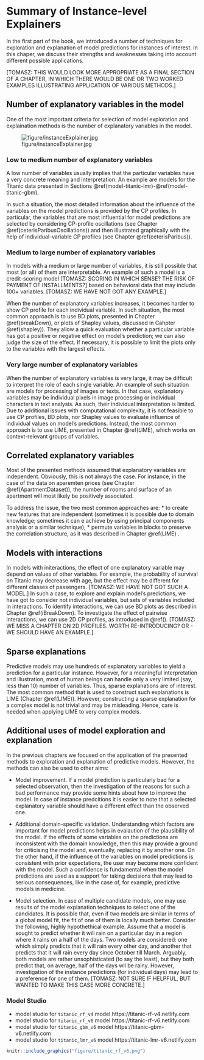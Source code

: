 # Summary of Instance-level Explainers {#summaryInstanceLevel}

In the first part of the book, we introduced a number of techniques for exploration and explanation of model predictions for instances of interest. In this chaper, we discuss their strengths and weaknesses taking into account different possible applications. 

[TOMASZ: THIS WOULD LOOK MORE APPROPRIATE AS A FINAL SECTION OF A CHAPTER, IN WHICH THERE WOULD BE ONE OR TWO WORKED EXAMPLES ILLUSTRATING APPLICATION OF VARIOUS METHODS.]

## Number of explanatory variables in the model

One of the most important criteria for selection of model exploration and explaination methods is the number of explanatory variables in the model.

![figure/instanceExplainer.jpg](figure/instanceExplainer.jpg)

### Low to medium number of explanatory variables

A low number of variables usually implies that the particular variables have a very concrete meaning and interpretation. An example are models for the Titanic data presented in Sections \@ref(model-titanic-lmr)-\@ref(model-titanic-gbm).
 
In such a situation, the most detailed information about the influence of the variables on the model predictions is provided by the CP profiles. In particular, the variables that are most influential for model predictions are selected by considering CP-profile oscillations (see Chapter \@ref(ceterisParibusOscillations)) and then illustrated graphically with the help of individual-variable CP profiles (see Chapter \@ref(ceterisParibus)).


### Medium to large number of explanatory variables

In models with a medium or large number of variables, it is still possible that most (or all) of them are interpretable. An example of such a model is a credit-scoring model [TOMASZ: SCORING IN WHICH SENSE? THE RISK OF PAYMENT OF INSTALLMENTS?] based on behavioral data that may include 100+ variables. [TOMASZ: WE HAVE NOT GOT ANY EXAMPLE.] 

When the number of explanatory variables increases, it becomes harder to show CP profile for each individual variable. In such situation, the most common approach is to use BD plots, presented in Chapter \@ref(breakDown), or plots of Shapley values, discussed in Cahpter \@ref(shapley)). They allow a quick evaluation whether a particular variable has got a positive or negative effect on model's prediction; we can also judge the size of the effect. If necessary, it is possible to limit the plots only to the variables with the largest effects.

### Very large number of explanatory variables

When the number of explanatory variables is very large, it may be difficult to interpret the role of each single variable. An example of such situation are models for processing of images or texts. In that case, explanatory variables may be individual pixels in image processing or individual characters in text analysis. As such, their individual interpretation is limited. Due to additional issues with computational complexity, it is not feasible to use CP profiles, BD plots, nor Shapley values to evaluate influence of individual values on model's predictions. Instead, the most common approach is to use LIME, presented in Chapter \@ref(LIME), which works on context-relevant groups of variables.

## Correlated explanatory variables

Most of the presented methods assumed that explanatory variables are independent. Obviously, this is not always the case. For instance, in the case of the data on aparemten prices (see Chapter \@ref(ApartmentDataset)), the number of rooms and surface of an apartment will most likely be positively associated.

To address the issue, the two most common approaches are:
* to create new features that are independent (sometimes it is possible due to domain knowledge; sometimes it can e achieve by using principal components analysis or a similar technique),
* permute variables in blocks to preserve the correlation structure, as it was described in Chapter \@ref(LIME) . 

## Models with interactions

In models with initeractions, the effect of one explanatory variable may depend on values of other variables. For example, the probability of survival on Titanic may decrease with age, but the effect may be different for different classes of passengers. [TOMASZ: WE HAVE NOT GOT SUCH A MODEL.] In such a case, to explore and explain model's predictions, we have got to consider not individual variables, but sets of variables included in interactions. To identify interactions, we can use BD plots as described in Chapter \@ref(iBreakDown). To investigate the effect of  pairwise interactions, we can use 2D CP profiles, as introduced in \@ref(). [TOMASZ: WE MISS A CHAPTER ON 2D PROFILES. WORTH RE-INTRODUCING? OR - WE SHOULD HAVE AN EXAMPLE.] 

## Sparse explanations

Predictive models may use hundreds of explanatory variables to yield a prediction for a particular instance. However, for a meaningful interpretation and illustration, most of human beings can handle only a very limited (say, less than 10) number of variables. Thus, sparse explanations are of interest. The most common method that is used to construct such explanations is LIME (Chapter \@ref(LIME)). However, constructing a sparse explanation for a complex model is not trivial and may be misleading. Hence, care is needed when applying LIME to very complex models.

## Additional uses of model exploration and explanation 

In the previous chapters we focused on the application of the presented methods to exploration and explanation of predictive models. However, the methods can also be used to other aims:

* Model improvement. If a model prediction is particularly bad for a selected observation, then the investigation of the reasons for such a bad performance may provide some hints about how to improve the model. In case of instance predcitions it is easier to note that a selected explanatory variable should have a different effect than the observed one.

* Additional domain-specific validation. Understanding which factors are important for model predictions helps in evalaution of the plausibility of the model. If the effects of some variables on the predictions are inconsistent with the domain knowledge, then this may provide a ground for criticising the model and, eventually, replacing it by another one. On the other hand, if the influence of the variables on model predictions is consistent with prior expectations, the user may become more confident with the model. Such a confidence is fundamental when the model predictions are used as a support for taking decisions that may lead to serious consequences, like in the case of, for example, predictive models in medicine.

* Model selection. In case of multiple candidate models, one may use results of the model explanation techniques to select one of the candidates. It is possible that, even if two models are similar in terms of a global model fit, the fit of one of them is locally much better. Consider the following, highly hypothethical example. Assume that a model is sought to predict whether it will rain on a particular day in a region where it rains on a half of the days. Two models are considered: one which simply predicts that it will rain every other day, and another that predicts that it will rain every day since October till March. Arguably, both models are rather unsophisticated (to say the least), but they both predict that, on average, half of the days wll be rainy. However, investigation of the instance predictions (for individual days) may lead to a preference for one of them. [TOMASZ: NOT SURE IF HELPFUL, BUT WANTED TO MAKE THIS CASE MORE CONCRETE.]    

### Model Studio

* model studio for `titanic_rf_v4` model https://titanic-rf-v4.netlify.com
* model studio for `titanic_rf_v6` model https://titanic-rf-v6.netlify.com
* model studio for `titanic_gbm_v6` model https://titanic-gbm-v6.netlify.com
* model studio for `titanic_lmr_v6` model https://titanic-lmr-v6.netlify.com


```r
knitr::include_graphics("figure/titanic_rf_v6.png")
```




